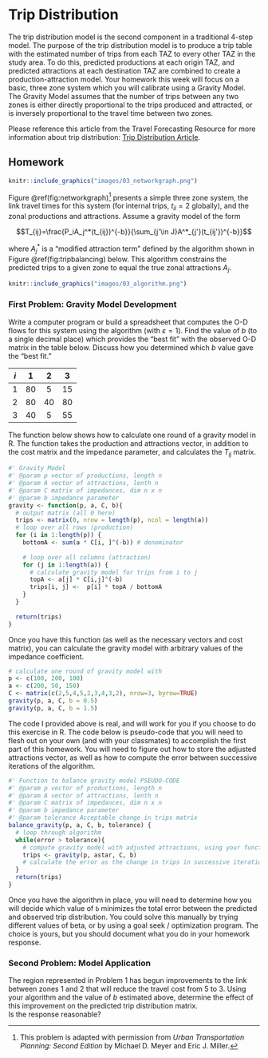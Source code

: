 # Trip Distribution {#chap-distribution}

The trip distribution model is the second component in a traditional 4-step model. The purpose of the trip distribution model is to produce a trip table with the estimated number of trips from each TAZ to every other TAZ in the study area. To do this, predicted productions at each origin TAZ, and predicted attractions at each destination TAZ are combined to create a production-attraction model. Your homework this week will focus on a basic, three zone system which you will calibrate using a Gravity Model. The Gravity Model assumes that the number of trips between any two zones is either directly proportional to the trips produced and attracted, or is inversely proportional to the travel time between two zones. 

Please reference this article from the Travel Forecasting Resource for more information about trip distribution:  [Trip Distribution Article](https://tfresource.org/topics/Trip_distribution.html).


## Homework {-#hw-distribution}
```r
knitr::include_graphics("images/03_networkgraph.png")
```

Figure \@ref(fig:networkgraph)^[This problem is adapted with permission from 
*Urban Transportation Planning: Second Edition* by Michael D. Meyer and 
Eric J. Miller.] 
presents a simple three zone system, the link travel times for this system (for
internal trips, $t_{ii}=2$ globally), and the zonal productions and attractions.
Assume a gravity model of the form

$$T_{ij}=\frac{P_iA_j^*(t_{ij})^{-b}}{\sum_{j'\in J}A^*_{j'}(t_{ij'})^{-b}}$$

where $A_j^*$ is a "modified attraction term" defined by the
algorithm shown in Figure \@ref(fig:tripbalancing) below. This algorithm
constrains the predicted trips to a given zone to equal the true zonal
attractions $A_j$.

```r
knitr::include_graphics("images/03_algorithm.png")
```

### First Problem: Gravity Model Development {-}

Write a computer program or build a spreadsheet that computes the
O-D flows for this system using the algorithm (with $\varepsilon=1$). Find the
value of $b$ (to a single decimal place) which provides the "best fit" with the
observed O-D matrix in the table below. Discuss how you determined which $b$
value gave the "best fit."

| $i$ |  1 |  2 |  3 |
|-----|:--:|:--:|:--:|
| 1   | 80 |  5 | 15 |
| 2   | 80 | 40 | 80 |
| 3   | 40 |  5 | 55 |

The function below shows how to calculate one round of a gravity model in R.
The function takes the production and attractions vector, in addition to the
cost matrix and the impedance parameter, and calculates the $T_{ij}$ matrix.

```r
#' Gravity Model
#' @param p vector of productions, length n
#' @param A vector of attractions, lenth n
#' @param C matrix of impedances, dim n x n
#' @param b impedance parameter
gravity <- function(p, a, C, b){
  # output matrix (all 0 here)
  trips <- matrix(0, nrow = length(p), ncol = length(a)) 
  # loop over all rows (production)
  for (i in 1:length(p)) {
    bottomA <- sum(a * C[i, ]^(-b)) # denominator
    
    # loop over all columns (attraction)
    for (j in 1:length(a)) {
      # calculate gravity model for trips from i to j
      topA <- a[j] * C[i,j]^(-b)
      trips[i, j] <-  p[i] * topA / bottomA
    }
  }
  
  return(trips)
}
```

Once you have this function (as well as the necessary vectors and cost matrix),
you can calculate the gravity model with arbitrary values of the impedance coefficient.
```r
# calculate one round of gravity model with 
p <- c(100, 200, 100)
a <- c(200, 50, 150)
C <- matrix(c(2,5,4,5,2,3,4,3,2), nrow=3, byrow=TRUE)
gravity(p, a, C, b = 0.5)
gravity(p, a, C, b = 1.5)
```

The code I provided above is real, and will work for you if you choose to do
this exercise in R. The code below is pseudo-code that you will need to flesh
out on your own (and with your classmates) to accomplish the first part of this
homework. You will need to figure out how to store the adjusted attractions
vector, as well as how to compute the error between successive iterations of the
algorithm.

```r
#' Function to balance gravity model PSEUDO-CODE
#' @param p vector of productions, length n
#' @param A vector of attractions, lenth n
#' @param C matrix of impedances, dim n x n
#' @param b impedance parameter
#' @param tolerance Acceptable change in trips matrix
balance_gravity(p, a, C, b, tolerance) {
  # loop through algorithm
  while(error > tolerance){
    # compute gravity model with adjusted attractions, using your function
    trips <- gravity(p, astar, C, b) 
    # calculate the error as the change in trips in successive iterations
  }
  return(trips)
}
```

Once you have the algorithm in place, you will need to determine how you will
decide which value of `b` minimizes the total error between the predicted and 
observed trip distribution. You could solve this manually by trying different
values of beta, or by using a goal seek / optimization program. The choice
is yours, but you should document what you do in your homework response.

### Second Problem: Model Application {-}

The region represented in Problem 1 has begun improvements to the
link between zones 1 and 2 that will reduce the travel cost from 5 to 3. Using
your algorithm and the value of $b$ estimated above, determine the effect of this
improvement on the predicted trip distribution matrix.  
Is the response reasonable?

